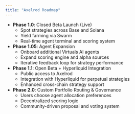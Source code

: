 ```yaml
---
title: "Axelrod Roadmap"
---
```


- **Phase 1.0**: Closed Beta Launch (Live)
  - Spot strategies across Base and Solana
  - Yield farming via Swarm
  - Real-time agent terminal and scoring system
- **Phase 1.05**: Agent Expansion
  - Onboard additional Virtuals AI agents
  - Expand scoring engine and alpha sources
  - Iterative feedback loop for strategy performance
- **Phase 1.1**: Open Beta \+ Hyperliquid Integration
  - Public access to Axelrod
  - Integration with Hyperliquid for perpetual strategies
  - Enhanced cross-chain strategy support
- **Phase 2.0**: Custom Portfolio Routing & Governance
  - Users choose agent allocation preferences
  - Decentralized scoring logic
  - Community-driven proposal and voting system